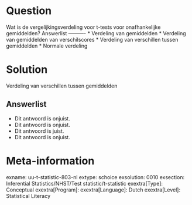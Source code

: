 Question
========
  
Wat is de vergelijkingsverdeling voor t-tests voor onafhankelijke gemiddelden? 
Answerlist
----------
* Verdeling van gemiddelden
* Verdeling van gemiddelden van verschilscores
* Verdeling van verschillen tussen gemiddelden
* Normale verdeling 

Solution
========
  
Verdeling van verschillen tussen gemiddelden

Answerlist
----------
* Dit antwoord is onjuist.
* Dit antwoord is onjuist.
* Dit antwoord is juist.
* Dit antwoord is onjuist.

Meta-information
================
exname: uu-t-statistic-803-nl
extype: schoice
exsolution: 0010
exsection: Inferential Statistics/NHST/Test statistic/t-statistic
exextra[Type]: Conceptual
exextra[Program]: 
exextra[Language]: Dutch
exextra[Level]: Statistical Literacy